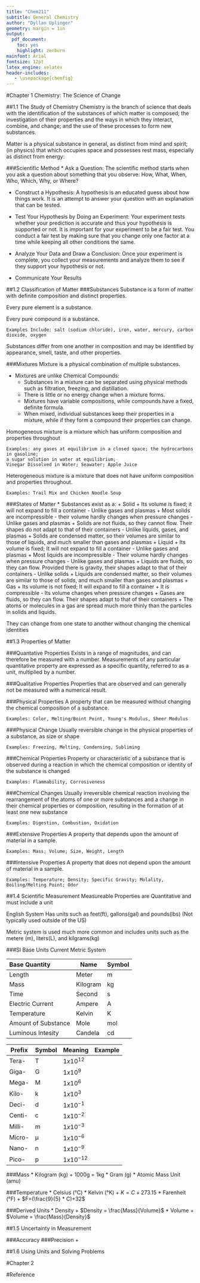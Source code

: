 ```yaml
---
title: "Chem211"
subtitle: General Chemistry
author: "Dyllan Uplinger"
geometry: margin = 1in
output:
  pdf_document:
    toc: yes
    highlight: zenburn
mainfont: Arial
fontsize: 12pt
latex_engine: xelatex
header-includes:
   - \usepackage{chemfig}
---
```


#Chapter 1
Chemistry: The Science of Change

##1.1 The Study of Chemistry
Chemistry is the branch of science that deals with the identification of the substances of which matter is composed; the investigation of their properties and the ways in which they interact, combine, and change; and the use of these processes to form new substances.

Matter is a physical substance in general, as distinct from mind and spirit; (in physics) that which occupies space and possesses rest mass, especially as distinct from energy: 

###Scientific Method
* Ask a Question: The scientific method starts when you ask a question about something that you observe: How, What, When, Who, Which, Why, or Where?

* Construct a Hypothesis: A hypothesis is an educated guess about how things work. It is an attempt to answer your question with an explanation that can be tested.

* Test Your Hypothesis by Doing an Experiment: Your experiment tests whether your prediction is accurate and thus your hypothesis is supported or not. It is important for your experiment to be a fair test. You conduct a fair test by making sure that you change only one factor at a time while keeping all other conditions the same.

* Analyze Your Data and Draw a Conclusion: Once your experiment is complete, you collect your measurements and analyze them to see if they support your hypothesis or not. 

* Communicate Your Results

##1.2 Classification of Matter
###Substances
Substance is a form of matter with definite composition and distinct properties.

Every pure element is a substance.

Every pure compound is a substance.

    Examples Include: salt (sodium chloride), iron, water, mercury, carbon dioxide, oxygen

Substances differ from one another in composition and may be identified by appearance, smell, taste, and other properties.

###Mixtures
Mixture is a physical combination of multiple substances.

* Mixtures are unlike Chemical Compounds:
    + Substances in a mixture can be separated using physical methods such as filtration, freezing, and distillation.
    + There is little or no energy change when a mixture forms.
    + Mixtures have variable compositions, while compounds have a fixed, definite formula.
    + When mixed, individual substances keep their properties in a mixture, while if they form a compound their properties can change.

Homogeneous mixture is a mixture which has uniform composition and properties throughout

    Examples: any gases at equilibrium in a closed space; the hydrocarbons in gasoline; 
    a sugar solution in water at equilibrium; 
    Vinegar Dissolved in Water; Seawater; Apple Juice
    
Heterogeneous mixture is a mixture that does not have uniform composition and properties throughout. 

    Examples: Trail Mix and Chicken Noodle Soup

###States of Matter
* Substances exist as a:
    + Solid
        + Its volume is fixed; it will not expand to fill a container - Unlike gases and plasmas
        + Most solids are incompressible - their volume hardly changes when pressure changes - Unlike gases and plasmas
        + Solids are not fluids, so they cannot flow. Their shapes do not adapt to that of their containers - Unlike liquids, gases, and plasmas
        + Solids are condensed matter, so their volumes are similar to those of liquids, and much smaller than gases and plasmas
    + Liquid
        + Its volume is fixed; It will not expand to fill a container - Unlike gases and plasmas
        + Most liquids are incompressible - Their volume hardly changes when pressure changes - Unlike gases and plasmas
        + Liquids are fluids, so they can flow. Provided there is gravity, their shapes adapt to that of their containers - Unlike solids
        + Liquids are condensed matter, so their volumes are similar to those of solids, and much smaller than gases and plasmas
    + Gas
        + Its volume is not fixed; It will expand to fill a container
        + It is compressible - Its volume changes when pressure changes
        + Gases are fluids, so they can flow. Their shapes adapt to that of their containers
        + The atoms or molecules in a gas are spread much more thinly than the particles in solids and liquids.

They can change from one state to another without changing the chemical identities

##1.3 Properties of Matter

###Quantative Properties
Exists in a range of magnitudes, and can therefore be measured with a number. Measurements of any particular quantitative property are expressed as a specific quantity, referred to as a unit, multiplied by a number.
      
###Qualitative Properties
Properties that are observed and can generally not be measured with a numerical result. 
      
###Physical Properties
A property that can be measured without changing the chemical composition of a substance.

    Examples: Color, Melting/Boint Point, Young's Modulus, Sheer Modulus
    
###Physical Change
Usually reversible change in the physical properties of a substance, as size or shape
    
    Examples: Freezing, Melting, Condensing, Subliming
    
###Chemical Properties
Property or characteristic of a substance that is observed during a reaction in which the chemical composition or identity of the substance is changed

    Examples: Flammability, Corrosiveness
    
###Chemical Changes
Usually irreversible chemical reaction involving the rearrangement of the atoms of one or more substances and a change in their chemical properties or composition, resulting in the formation of at least one new substance

    Examples: Digestion, Combustion, Oxidation

###Extensive Properties
A property that depends upon the amount of material in a sample.

    Examples: Mass; Volume; Size, Weight, Length

###Intensive Properties
A property that does not depend upon the amount of material in a sample.

    Examples: Temperature; Density; Specific Gravity; Molality, Boiling/Melting Point; Odor

##1.4 Scientific Measurement
Measureable Properties are Quantitative and must include a unit

English System Has units such as feet(ft), gallons(gal) and pounds(lbs) (Not typically used outside of the US)

Metric system is used much more common and includes units such as the metere (m), liters(L), and kilgrams(kg)

###SI Base Units
Current Metric System

Base Quantity       Name      Symbol
----------------    ----      ------
Length              Meter     m
Mass                Kilogram  kg
Time                Second    s
Electric Current    Ampere    A
Temperature         Kelvin    K
Amount of Substance Mole      mol
Luminous Intesity   Candela   cd

Prefix  Symbol   Meaning       Example
------  ---      -----------   ---
Tera-    T       $1x10^{12}$
Giga-    G       $1x10^9$
Mega-    M       $1x10^6$
Kilo-    k       $1x10^3$
Deci-    d       $1x10^{-1}$
Centi-   c       $1x10^{-2}$
Milli-   m       $1x10^{-3}$
Micro-   µ       $1x10^{-6}$
Nano-    n       $1x10^{-9}$
Pico-    p       $1x10^{-12}$

###Mass
* Kilogram (kg)
    + 1000g = 1kg
* Gram (g)
* Atomic Mass Unit (amu)

###Temperature
* Celsius (°C)
* Kelvin (°K)
    + $K=C+273.15$ 
* Farenheit (°F)
    + $F=(\frac{9}{5} * C)+32$
    
###Derived Units
* Density
    + $Density = \frac{Mass}{Volume}$
* Volume
    + $Volume = \frac{Mass}{Density}$
    
##1.5 Uncertainty in Measurement\

###Accuracy
###Precision
    + 

##1.6 Using Units and Solving Problems

#Chapter 2

#Reference
